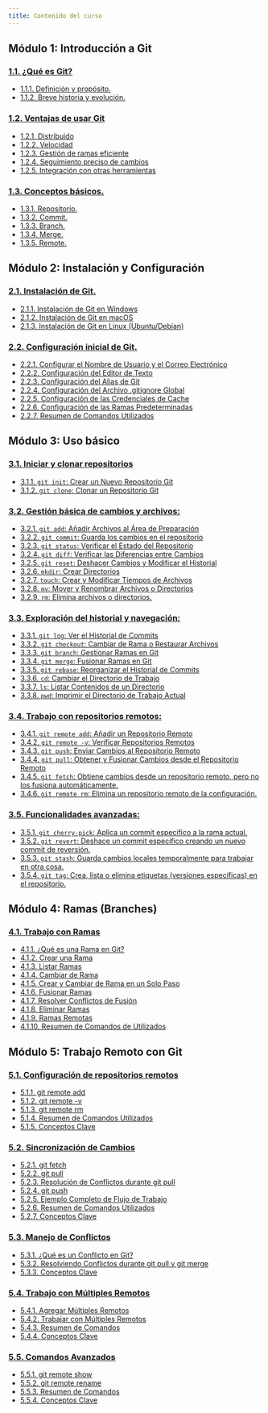 ```yaml
---
title: Contenido del curso
---
```


## Módulo 1: Introducción a Git

### [1.1. ¿Qué es Git?](/docs/cursos/git_curso/1.1_que_es_git)

- [1.1.1. Definición y propósito.](/docs/cursos/git_curso/1.1_que_es_git#111-definición-y-propósito)
- [1.1.2. Breve historia y evolución.](/docs/cursos/git_curso/1.1_que_es_git#112-breve-historia-y-evolución)

### [1.2. Ventajas de usar Git](/docs/cursos/git_curso/1.2_ventajas_de_usar_git)

- [1.2.1. Distribuido](/docs/cursos/git_curso/1.2_ventajas_de_usar_git#121-distribuido)
- [1.2.2. Velocidad](/docs/cursos/git_curso/1.2_ventajas_de_usar_git#122-velocidad)
- [1.2.3. Gestión de ramas eficiente](/docs/cursos/git_curso/1.2_ventajas_de_usar_git#123-gestión-de-ramas-eficiente)
- [1.2.4. Seguimiento preciso de cambios](/docs/cursos/git_curso/1.2_ventajas_de_usar_git#124-seguimiento-preciso-de-cambios)
- [1.2.5. Integración con otras herramientas](/docs/cursos/git_curso/1.2_ventajas_de_usar_git#125-integración-con-otras-herramientas)

### [1.3. Conceptos básicos.](/docs/cursos/git_curso/1.3_conceptos_basicos)

- [1.3.1. Repositorio.](/docs/cursos/git_curso/1.3_conceptos_basicos#131-repositorio)
- [1.3.2. Commit.](/docs/cursos/git_curso/1.3_conceptos_basicos#132-commit)
- [1.3.3. Branch.](/docs/cursos/git_curso/1.3_conceptos_basicos#133-branch)
- [1.3.4. Merge.](/docs/cursos/git_curso/1.3_conceptos_basicos#134-merge)
- [1.3.5. Remote.](/docs/cursos/git_curso/1.3_conceptos_basicos#135-remote)

## Módulo 2: Instalación y Configuración

### [2.1. Instalación de Git.](/docs/cursos/git_curso/2.1_instalacion_de_git)

- [2.1.1. Instalación de Git en Windows](/docs/cursos/git_curso/2.1_instalacion_de_git#211-instalación-de-git-en-windows)
- [2.1.2. Instalación de Git en macOS](/docs/cursos/git_curso/2.1_instalacion_de_git#212-instalación-de-git-en-macos)
- [2.1.3. Instalación de Git en Linux (Ubuntu/Debian)](/docs/cursos/git_curso/2.1_instalacion_de_git#213-instalación-de-git-en-linux-ubuntudebian)

### [2.2. Configuración inicial de Git.](/docs/cursos/git_curso/2.2_configuracion_inicial_de_git)

- [2.2.1. Configurar el Nombre de Usuario y el Correo Electrónico](/docs/cursos/git_curso/2.2_configuracion_inicial_de_git#221-configurar-el-nombre-de-usuario-y-el-correo-electrónico)
- [2.2.2. Configuración del Editor de Texto](/docs/cursos/git_curso/2.2_configuracion_inicial_de_git#222-configuración-del-editor-de-texto)
- [2.2.3. Configuración del Alias de Git](/docs/cursos/git_curso/2.2_configuracion_inicial_de_git#223-configuración-del-alias-de-git)
- [2.2.4. Configuración del Archivo .gitignore Global](/docs/cursos/git_curso/2.2_configuracion_inicial_de_git#224-configuración-del-archivo-gitignore-global)
- [2.2.5. Configuración de las Credenciales de Cache](/docs/cursos/git_curso/2.2_configuracion_inicial_de_git#225-configuración-de-las-credenciales-de-cache)
- [2.2.6. Configuración de las Ramas Predeterminadas](/docs/cursos/git_curso/2.2_configuracion_inicial_de_git#226-configuración-de-las-ramas-predeterminadas)
- [2.2.7. Resumen de Comandos Utilizados](/docs/cursos/git_curso/2.2_configuracion_inicial_de_git#227-resumen-de-comandos-utilizados)

## Módulo 3: Uso básico

### [3.1. Iniciar y clonar repositorios](/docs/cursos/git_curso/3.1_iniciar_y_clonar_repositorios)

- [3.1.1. `git init`: Crear un Nuevo Repositorio Git](/docs/cursos/git_curso/3.1_iniciar_y_clonar_repositorios#git-init-crear-un-nuevo-repositorio-git)
- [3.1.2. `git clone`: Clonar un Repositorio Git](/docs/cursos/git_curso/3.1_iniciar_y_clonar_repositorios#git-clone-clonar-un-repositorio-git   )

### [3.2. Gestión básica de cambios y archivos:](/docs/cursos/git_curso/3.2_gestion_basica_de_cambios_y_archivos)

- [3.2.1. `git add`: Añadir Archivos al Área de Preparación](/docs/cursos/git_curso/3.2_gestion_basica_de_cambios_y_archivos#git-add-añadir-archivos-al-área-de-preparación)
- [3.2.2. `git commit`: Guarda los cambios en el repositorio](/docs/cursos/git_curso/3.2_gestion_basica_de_cambios_y_archivos#git-commit-guarda-los-cambios-en-el-repositorio)
- [3.2.3. `git status`: Verificar el Estado del Repositorio](/docs/cursos/git_curso/3.2_gestion_basica_de_cambios_y_archivos#git-status-verificar-el-estado-del-repositorio)
- [3.2.4. `git diff`: Verificar las Diferencias entre Cambios](/docs/cursos/git_curso/3.2_gestion_basica_de_cambios_y_archivos#git-diff-verificar-las-diferencias-entre-cambios)
- [3.2.5. `git reset`: Deshacer Cambios y Modificar el Historial](/docs/cursos/git_curso/3.2_gestion_basica_de_cambios_y_archivos#git-reset-deshacer-cambios-y-modificar-el-historial)
- [3.2.6. `mkdir`: Crear Directorios](/docs/cursos/git_curso/3.2_gestion_basica_de_cambios_y_archivos#mkdir-crear-directorios)
- [3.2.7. `touch`: Crear y Modificar Tiempos de Archivos](/docs/cursos/git_curso/3.2_gestion_basica_de_cambios_y_archivos#touch-crear-y-modificar-tiempos-de-archivos)
- [3.2.8. `mv`: Mover y Renombrar Archivos o Directorios](/docs/cursos/git_curso/3.2_gestion_basica_de_cambios_y_archivos#mv-mover-y-renombrar-archivos-o-directorios)
- [3.2.9. `rm`: Elimina archivos o directorios.](/docs/cursos/git_curso/3.2_gestion_basica_de_cambios_y_archivos#rm-eliminar-archivos-y-directorios)

### [3.3. Exploración del historial y navegación:](/docs/cursos/git_curso/3.3_exploracion_del_historial_y_navegacion)

- [3.3.1. `git log`: Ver el Historial de Commits](/docs/cursos/git_curso/3.3_exploracion_del_historial_y_navegacion#git-log-ver-el-historial-de-commits)
- [3.3.2. `git checkout`: Cambiar de Rama o Restaurar Archivos](/docs/cursos/git_curso/3.3_exploracion_del_historial_y_navegacion#git-checkout-cambiar-de-rama-o-restaurar-archivos)
- [3.3.3. `git branch`: Gestionar Ramas en Git](/docs/cursos/git_curso/3.3_exploracion_del_historial_y_navegacion#git-branch-gestionar-ramas-en-git)
- [3.3.4. `git merge`: Fusionar Ramas en Git](/docs/cursos/git_curso/3.3_exploracion_del_historial_y_navegacion#git-merge-fusionar-ramas-en-git)
- [3.3.5. `git rebase`: Reorganizar el Historial de Commits](/docs/cursos/git_curso/3.3_exploracion_del_historial_y_navegacion#git-rebase-reorganizar-el-historial-de-commits)
- [3.3.6. `cd`: Cambiar el Directorio de Trabajo](/docs/cursos/git_curso/3.3_exploracion_del_historial_y_navegacion#cd-cambiar-el-directorio-de-trabajo)
- [3.3.7. `ls`: Listar Contenidos de un Directorio](/docs/cursos/git_curso/3.3_exploracion_del_historial_y_navegacion#ls-listar-contenidos-de-un-directorio)
- [3.3.8. `pwd`: Imprimir el Directorio de Trabajo Actual](/docs/cursos/git_curso/3.3_exploracion_del_historial_y_navegacion#pwd-imprimir-el-directorio-de-trabajo-actual)

### [3.4. Trabajo con repositorios remotos:](/docs/cursos/git_curso/3.4_trabajo_con_repositorios_remotos)

- [3.4.1. `git remote add`: Añadir un Repositorio Remoto](/docs/cursos/git_curso/3.4_trabajo_con_repositorios_remotos#git-remote-add-añadir-un-repositorio-remoto)
- [3.4.2. `git remote -v`: Verificar Repositorios Remotos](/docs/cursos/git_curso/3.4_trabajo_con_repositorios_remotos#git-remote--v-verificar-repositorios-remotos)
- [3.4.3. `git push`: Enviar Cambios al Repositorio Remoto](/docs/cursos/git_curso/3.4_trabajo_con_repositorios_remotos#git-push-enviar-cambios-al-repositorio-remoto)
- [3.4.4. `git pull`: Obtener y Fusionar Cambios desde el Repositorio Remoto](/docs/cursos/git_curso/3.4_trabajo_con_repositorios_remotos#git-pull-obtener-y-fusionar-cambios-desde-el-repositorio-remoto)
- [3.4.5. `git fetch`: Obtiene cambios desde un repositorio remoto, pero no los fusiona automáticamente.](/docs/cursos/git_curso/3.4_trabajo_con_repositorios_remotos#git-fetch-obtiene-cambios-desde-un-repositorio-remoto-pero-no-los-fusiona-automáticamente)
- [3.4.6. `git remote rm`: Elimina un repositorio remoto de la configuración.](/docs/cursos/git_curso/3.4_trabajo_con_repositorios_remotos#git-remote-rm-eliminar-un-repositorio-remoto)

### [3.5. Funcionalidades avanzadas:](/docs/cursos/git_curso/3.5_funcionalidades_avanzadas)

- [3.5.1. `git cherry-pick`: Aplica un commit específico a la rama actual.](/docs/cursos/git_curso/3.5_funcionalidades_avanzadas#git-cherry-pick-aplica-un-commit-específico-a-la-rama-actual)
- [3.5.2. `git revert`: Deshace un commit específico creando un nuevo commit de reversión.](/docs/cursos/git_curso/3.5_funcionalidades_avanzadas#git-revert-deshace-un-commit-específico-creando-un-nuevo-commit-de-reversión)
- [3.5.3. `git stash`: Guarda cambios locales temporalmente para trabajar en otra cosa.](/docs/cursos/git_curso/3.5_funcionalidades_avanzadas#git-stash-guarda-cambios-locales-temporalmente-para-trabajar-en-otra-cosa)
- [3.5.4. `git tag`: Crea, lista o elimina etiquetas (versiones específicas) en el repositorio.](/docs/cursos/git_curso/3.5_funcionalidades_avanzadas#git-tag-crea-lista-o-elimina-etiquetas-versiones-específicas-en-el-repositorio)

## Módulo 4: Ramas (Branches)

### [4.1. Trabajo con Ramas](/docs/cursos/git_curso/4.1_trabajo_con_ramas)

- [4.1.1. ¿Qué es una Rama en Git?](/docs/cursos/git_curso/4.1_trabajo_con_ramas#qué-es-una-rama-en-git) 
- [4.1.2. Crear una Rama](/docs/cursos/git_curso/4.1_trabajo_con_ramas#crear-una-rama)
- [4.1.3. Listar Ramas](/docs/cursos/git_curso/4.1_trabajo_con_ramas#listar-ramas)
- [4.1.4. Cambiar de Rama](/docs/cursos/git_curso/4.1_trabajo_con_ramas#cambiar-de-rama)
- [4.1.5. Crear y Cambiar de Rama en un Solo Paso](/docs/cursos/git_curso/4.1_trabajo_con_ramas#crear-y-cambiar-de-rama-en-un-solo-paso)
- [4.1.6. Fusionar Ramas](/docs/cursos/git_curso/4.1_trabajo_con_ramas#fusionar-ramas)
- [4.1.7. Resolver Conflictos de Fusión](/docs/cursos/git_curso/4.1_trabajo_con_ramas#resolver-conflictos-de-fusión)
- [4.1.8. Eliminar Ramas](/docs/cursos/git_curso/4.1_trabajo_con_ramas#eliminar-ramas)
- [4.1.9. Ramas Remotas](/docs/cursos/git_curso/4.1_trabajo_con_ramas#ramas-remotas)
- [4.1.10. Resumen de Comandos de Utilizados](/docs/cursos/git_curso/4.1_trabajo_con_ramas#resumen-de-comandos-de-utilizados)

## Módulo 5: Trabajo Remoto con Git

### [5.1. Configuración de repositorios remotos](/docs/cursos/git_curso/5.1_configuracion_de_repositorios_remotos)

- [5.1.1. git remote add](/docs/cursos/git_curso/5.1_configuracion_de_repositorios_remotos#git-remote-add)
- [5.1.2. git remote -v](/docs/cursos/git_curso/5.1_configuracion_de_repositorios_remotos#git-remote--v)
- [5.1.3. git remote rm](/docs/cursos/git_curso/5.1_configuracion_de_repositorios_remotos#git-remote-rm)
- [5.1.4. Resumen de Comandos Utilizados](/docs/cursos/git_curso/5.1_configuracion_de_repositorios_remotos#resumen-de-comandos-utilizados)
- [5.1.5. Conceptos Clave](/docs/cursos/git_curso/5.1_configuracion_de_repositorios_remotos#conceptos-clave)

### [5.2. Sincronización de Cambios](/docs/cursos/git_curso/5.2_sincronizacion_de_cambios)

- [5.2.1. git fetch](/docs/cursos/git_curso/5.2_sincronizacion_de_cambios#git-fetch) 
- [5.2.2. git pull](/docs/cursos/git_curso/5.2_sincronizacion_de_cambios#git-pull)
- [5.2.3. Resolución de Conflictos durante git pull](/docs/cursos/git_curso/5.2_sincronizacion_de_cambios#resolución-de-conflictos-durante-git-pull)
- [5.2.4. git push](/docs/cursos/git_curso/5.2_sincronizacion_de_cambios#git-push)
- [5.2.5. Ejemplo Completo de Flujo de Trabajo](/docs/cursos/git_curso/5.2_sincronizacion_de_cambios#ejemplo-completo-de-flujo-de-trabajo)
- [5.2.6. Resumen de Comandos Utilizados](/docs/cursos/git_curso/5.2_sincronizacion_de_cambios#resumen-de-comandos-utilizados)
- [5.2.7. Conceptos Clave](/docs/cursos/git_curso/5.2_sincronizacion_de_cambios#conceptos-clave)

### [5.3. Manejo de Conflictos](/docs/cursos/git_curso/5.3_manejo_de_conflictos)

- [5.3.1. ¿Qué es un Conflicto en Git?](/docs/cursos/git_curso/5.3_manejo_de_conflictos#qué-es-un-conflicto-en-git)
- [5.3.2. Resolviendo Conflictos durante git pull y git merge](/docs/cursos/git_curso/5.3_manejo_de_conflictos#resolviendo-conflictos-durante-git-pull-y-git-merge)
- [5.3.3. Conceptos Clave](/docs/cursos/git_curso/5.3_manejo_de_conflictos#conceptos-clave)

### [5.4. Trabajo con Múltiples Remotos](/docs/cursos/git_curso/5.4_trabajo_con_multiples_remotos)

- [5.4.1. Agregar Múltiples Remotos](/docs/cursos/git_curso/5.4_trabajo_con_multiples_remotos#agregar-múltiples-remotos)
- [5.4.2. Trabajar con Múltiples Remotos](/docs/cursos/git_curso/5.4_trabajo_con_multiples_remotos)
- [5.4.3. Resumen de Comandos](/docs/cursos/git_curso/5.4_trabajo_con_multiples_remotos#resumen-de-comandos)
- [5.4.4. Conceptos Clave](/docs/cursos/git_curso/5.4_trabajo_con_multiples_remotos#conceptos-clave)

### [5.5. Comandos Avanzados](/docs/cursos/git_curso/5.5_comandos_avanzados)

- [5.5.1. git remote show](/docs/cursos/git_curso/5.5_comandos_avanzados#git-remote-show)
- [5.5.2. git remote rename](/docs/cursos/git_curso/5.5_comandos_avanzados#git-remote-rename)
- [5.5.3. Resumen de Comandos](/docs/cursos/git_curso/5.5_comandos_avanzados#resumen-de-comandos)
- [5.5.4. Conceptos Clave](/docs/cursos/git_curso/5.5_comandos_avanzados#conceptos-clave)
